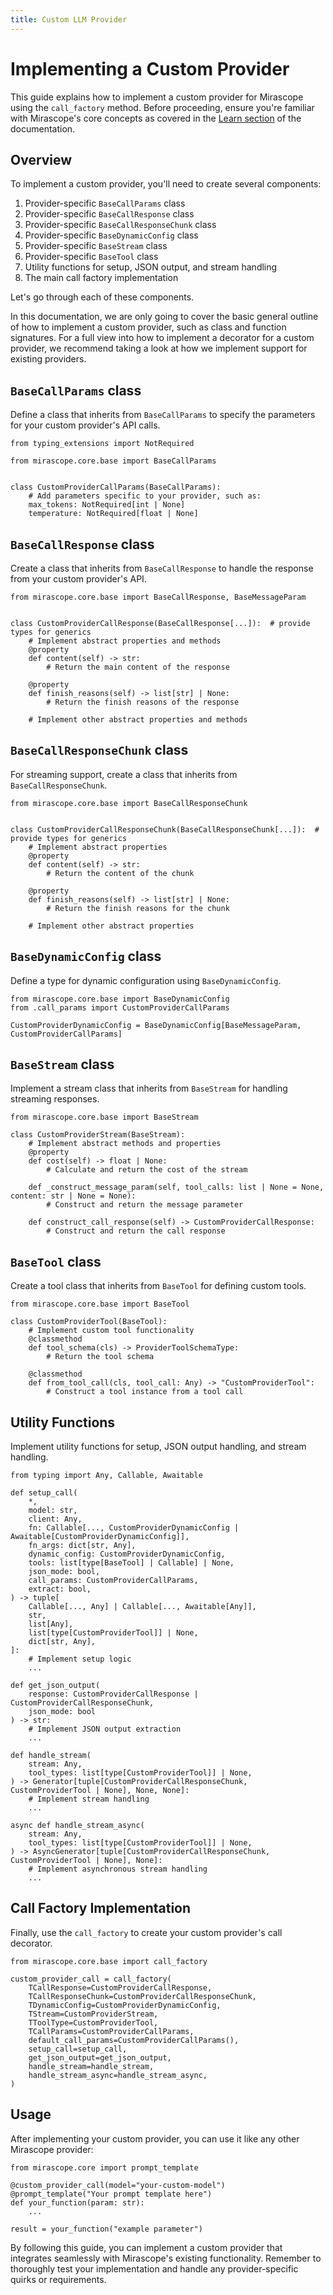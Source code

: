 ```yaml
---
title: Custom LLM Provider
---
```


# Implementing a Custom Provider

This guide explains how to implement a custom provider for Mirascope using the `call_factory` method. Before proceeding, ensure you're familiar with Mirascope's core concepts as covered in the [Learn section](/docs/mirascope/learn) of the documentation.

## Overview

To implement a custom provider, you'll need to create several components:

1. Provider-specific `BaseCallParams` class
2. Provider-specific `BaseCallResponse` class
3. Provider-specific `BaseCallResponseChunk` class
4. Provider-specific `BaseDynamicConfig` class
5. Provider-specific `BaseStream` class
6. Provider-specific `BaseTool` class
7. Utility functions for setup, JSON output, and stream handling
8. The main call factory implementation

Let's go through each of these components.

<Callout type="info">
  In this documentation, we are only going to cover the basic general outline of how to implement a custom provider, such as class and function signatures. For a full view into how to implement a decorator for a custom provider, we recommend taking a look at how we implement support for existing providers.
</Callout>

## `BaseCallParams` class

Define a class that inherits from `BaseCallParams` to specify the parameters for your custom provider's API calls.

```python-no-extract
from typing_extensions import NotRequired

from mirascope.core.base import BaseCallParams


class CustomProviderCallParams(BaseCallParams):
    # Add parameters specific to your provider, such as:
    max_tokens: NotRequired[int | None]
    temperature: NotRequired[float | None]
```

## `BaseCallResponse` class

Create a class that inherits from `BaseCallResponse` to handle the response from your custom provider's API.

```python-no-extract
from mirascope.core.base import BaseCallResponse, BaseMessageParam


class CustomProviderCallResponse(BaseCallResponse[...]):  # provide types for generics
    # Implement abstract properties and methods
    @property
    def content(self) -> str:
        # Return the main content of the response

    @property
    def finish_reasons(self) -> list[str] | None:
        # Return the finish reasons of the response

    # Implement other abstract properties and methods
```

## `BaseCallResponseChunk` class

For streaming support, create a class that inherits from `BaseCallResponseChunk`.

```python-no-extract
from mirascope.core.base import BaseCallResponseChunk


class CustomProviderCallResponseChunk(BaseCallResponseChunk[...]):  # provide types for generics
    # Implement abstract properties
    @property
    def content(self) -> str:
        # Return the content of the chunk

    @property
    def finish_reasons(self) -> list[str] | None:
        # Return the finish reasons for the chunk

    # Implement other abstract properties
```

## `BaseDynamicConfig` class

Define a type for dynamic configuration using `BaseDynamicConfig`.

```python-no-extract
from mirascope.core.base import BaseDynamicConfig
from .call_params import CustomProviderCallParams

CustomProviderDynamicConfig = BaseDynamicConfig[BaseMessageParam, CustomProviderCallParams]
```

## `BaseStream` class

Implement a stream class that inherits from `BaseStream` for handling streaming responses.

```python-no-extract
from mirascope.core.base import BaseStream

class CustomProviderStream(BaseStream):
    # Implement abstract methods and properties
    @property
    def cost(self) -> float | None:
        # Calculate and return the cost of the stream

    def _construct_message_param(self, tool_calls: list | None = None, content: str | None = None):
        # Construct and return the message parameter

    def construct_call_response(self) -> CustomProviderCallResponse:
        # Construct and return the call response
```

## `BaseTool` class

Create a tool class that inherits from `BaseTool` for defining custom tools.

```python-no-extract
from mirascope.core.base import BaseTool

class CustomProviderTool(BaseTool):
    # Implement custom tool functionality
    @classmethod
    def tool_schema(cls) -> ProviderToolSchemaType:
        # Return the tool schema

    @classmethod
    def from_tool_call(cls, tool_call: Any) -> "CustomProviderTool":
        # Construct a tool instance from a tool call
```

## Utility Functions

Implement utility functions for setup, JSON output handling, and stream handling.

```python-no-extract
from typing import Any, Callable, Awaitable

def setup_call(
    *,
    model: str,
    client: Any,
    fn: Callable[..., CustomProviderDynamicConfig | Awaitable[CustomProviderDynamicConfig]],
    fn_args: dict[str, Any],
    dynamic_config: CustomProviderDynamicConfig,
    tools: list[type[BaseTool] | Callable] | None,
    json_mode: bool,
    call_params: CustomProviderCallParams,
    extract: bool,
) -> tuple[
    Callable[..., Any] | Callable[..., Awaitable[Any]],
    str,
    list[Any],
    list[type[CustomProviderTool]] | None,
    dict[str, Any],
]:
    # Implement setup logic
    ...

def get_json_output(
    response: CustomProviderCallResponse | CustomProviderCallResponseChunk,
    json_mode: bool
) -> str:
    # Implement JSON output extraction
    ...

def handle_stream(
    stream: Any,
    tool_types: list[type[CustomProviderTool]] | None,
) -> Generator[tuple[CustomProviderCallResponseChunk, CustomProviderTool | None], None, None]:
    # Implement stream handling
    ...

async def handle_stream_async(
    stream: Any,
    tool_types: list[type[CustomProviderTool]] | None,
) -> AsyncGenerator[tuple[CustomProviderCallResponseChunk, CustomProviderTool | None], None]:
    # Implement asynchronous stream handling
    ...
```

## Call Factory Implementation

Finally, use the `call_factory` to create your custom provider's call decorator.

```python-no-extract
from mirascope.core.base import call_factory

custom_provider_call = call_factory(
    TCallResponse=CustomProviderCallResponse,
    TCallResponseChunk=CustomProviderCallResponseChunk,
    TDynamicConfig=CustomProviderDynamicConfig,
    TStream=CustomProviderStream,
    TToolType=CustomProviderTool,
    TCallParams=CustomProviderCallParams,
    default_call_params=CustomProviderCallParams(),
    setup_call=setup_call,
    get_json_output=get_json_output,
    handle_stream=handle_stream,
    handle_stream_async=handle_stream_async,
)
```

## Usage

After implementing your custom provider, you can use it like any other Mirascope provider:

```python-no-extract
from mirascope.core import prompt_template

@custom_provider_call(model="your-custom-model")
@prompt_template("Your prompt template here")
def your_function(param: str):
    ...

result = your_function("example parameter")
```

By following this guide, you can implement a custom provider that integrates seamlessly with Mirascope's existing functionality. Remember to thoroughly test your implementation and handle any provider-specific quirks or requirements.